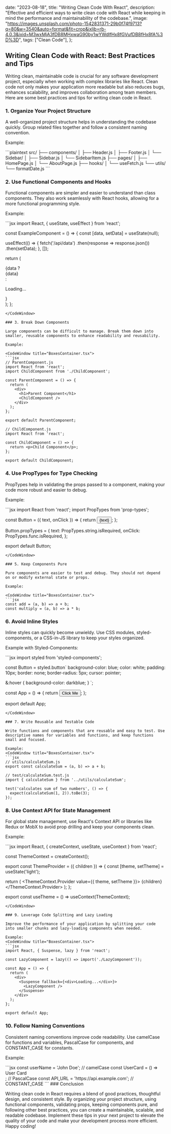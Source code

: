 

  date: "2023-08-18",
  title: "Writing Clean Code With React",
  description:
    "Effective and efficient ways to write clean code with React while keeping in mind the performance and maintainability of the codebase.",
  image:
    "https://images.unsplash.com/photo-1542831371-29b0f74f9713?q=80&w=3540&auto=format&fit=crop&ixlib=rb-4.0.3&ixid=M3wxMjA3fDB8MHxwaG90by1wYWdlfHx8fGVufDB8fHx8fA%3D%3D",
  tags: ["Clean Code"],
};


## Writing Clean Code with React: Best Practices and Tips

Writing clean, maintainable code is crucial for any software development project, especially when working with complex libraries like React. Clean code not only makes your application more readable but also reduces bugs, enhances scalability, and improves collaboration among team members. Here are some best practices and tips for writing clean code in React.

### 1. Organize Your Project Structure

A well-organized project structure helps in understanding the codebase quickly. Group related files together and follow a consistent naming convention.

Example:

<CodeWindow title="BoxesContainer.tsx">
```plaintext
src/
├── components/
│   ├── Header.js
│   ├── Footer.js
│   └── Sidebar/
│       ├── Sidebar.js
│       └── SidebarItem.js
├── pages/
│   ├── HomePage.js
│   └── AboutPage.js
├── hooks/
│   └── useFetch.js
└── utils/
    └── formatDate.js
```
</CodeWindow>


### 2. Use Functional Components and Hooks

Functional components are simpler and easier to understand than class components. They also work seamlessly with React hooks, allowing for a more functional programming style.

Example:

<CodeWindow title="BoxesContainer.tsx">
```jsx
import React, { useState, useEffect } from 'react';

const ExampleComponent = () => {
  const [data, setData] = useState(null);

  useEffect(() => {
    fetch('/api/data')
      .then(response => response.json())
      .then(setData);
  }, []);

  return (
    <div>
      {data ? <div>{data}</div> : <p>Loading...</p>}
    </div>
  );
};
```
</CodeWindow>

### 3. Break Down Components

Large components can be difficult to manage. Break them down into smaller, reusable components to enhance readability and reusability.

Example:

<CodeWindow title="BoxesContainer.tsx">
```jsx
// ParentComponent.js
import React from 'react';
import ChildComponent from './ChildComponent';

const ParentComponent = () => {
  return (
    <div>
      <h1>Parent Component</h1>
      <ChildComponent />
    </div>
  );
};

export default ParentComponent;

// ChildComponent.js
import React from 'react';

const ChildComponent = () => {
  return <p>Child Component</p>;
};

export default ChildComponent;
```
</CodeWindow>

### 4. Use PropTypes for Type Checking

PropTypes help in validating the props passed to a component, making your code more robust and easier to debug.

Example:

<CodeWindow title="BoxesContainer.tsx">
```jsx
import React from 'react';
import PropTypes from 'prop-types';

const Button = ({ text, onClick }) => {
  return <button onClick={onClick}>{text}</button>;
};

Button.propTypes = {
  text: PropTypes.string.isRequired,
  onClick: PropTypes.func.isRequired,
};

export default Button;
```
</CodeWindow>

### 5. Keep Components Pure

Pure components are easier to test and debug. They should not depend on or modify external state or props.

Example:

<CodeWindow title="BoxesContainer.tsx">
```jsx
const add = (a, b) => a + b;
const multiply = (a, b) => a * b;
```
</CodeWindow>

### 6. Avoid Inline Styles

Inline styles can quickly become unwieldy. Use CSS modules, styled-components, or a CSS-in-JS library to keep your styles organized.

Example with Styled-Components:

<CodeWindow title="BoxesContainer.tsx">
```jsx
import styled from 'styled-components';

const Button = styled.button`
  background-color: blue;
  color: white;
  padding: 10px;
  border: none;
  border-radius: 5px;
  cursor: pointer;

  &:hover {
    background-color: darkblue;
  }
`;

const App = () => {
  return <Button>Click Me</Button>;
};

export default App;
```
</CodeWindow>

### 7. Write Reusable and Testable Code

Write functions and components that are reusable and easy to test. Use descriptive names for variables and functions, and keep functions small and focused.

Example:
<CodeWindow title="BoxesContainer.tsx">
```jsx
// utils/calculateSum.js
export const calculateSum = (a, b) => a + b;

// test/calculateSum.test.js
import { calculateSum } from '../utils/calculateSum';

test('calculates sum of two numbers', () => {
  expect(calculateSum(1, 2)).toBe(3);
});
```
</CodeWindow>

### 8. Use Context API for State Management

For global state management, use React's Context API or libraries like Redux or MobX to avoid prop drilling and keep your components clean.

Example:

<CodeWindow title="BoxesContainer.tsx">
```jsx
import React, { createContext, useState, useContext } from 'react';

const ThemeContext = createContext();

export const ThemeProvider = ({ children }) => {
  const [theme, setTheme] = useState('light');

  return (
    <ThemeContext.Provider value={{ theme, setTheme }}>
      {children}
    </ThemeContext.Provider>
  );
};

export const useTheme = () => useContext(ThemeContext);
```
</CodeWindow>

### 9. Leverage Code Splitting and Lazy Loading

Improve the performance of your application by splitting your code into smaller chunks and lazy-loading components when needed.

Example:
<CodeWindow title="BoxesContainer.tsx">
```jsx
import React, { Suspense, lazy } from 'react';

const LazyComponent = lazy(() => import('./LazyComponent'));

const App = () => {
  return (
    <div>
      <Suspense fallback={<div>Loading...</div>}>
        <LazyComponent />
      </Suspense>
    </div>
  );
};

export default App;
```
</CodeWindow>

### 10. Follow Naming Conventions

Consistent naming conventions improve code readability. Use camelCase for functions and variables, PascalCase for components, and CONSTANT_CASE for constants.

Example:

<CodeWindow title="BoxesContainer.tsx">
```jsx
const userName = 'John Doe'; // camelCase
const UserCard = () => <div>User Card</div>; // PascalCase
const API_URL = 'https://api.example.com'; // CONSTANT_CASE
```
</CodeWindow>
### Conclusion

Writing clean code in React requires a blend of good practices, thoughtful design, and consistent style. By organizing your project structure, using functional components, validating props, keeping components pure, and following other best practices, you can create a maintainable, scalable, and readable codebase. Implement these tips in your next project to elevate the quality of your code and make your development process more efficient. Happy coding!